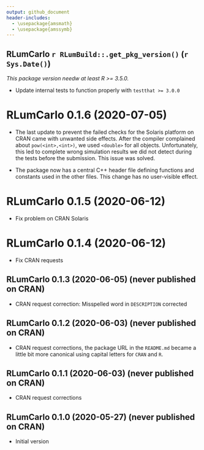 ```yaml
---
output: github_document
header-includes:
  - \usepackage{amsmath}
  - \usepackage{amssymb}
---
```

<!-- NEWS.md was auto-generated by NEWS.Rmd. Please DO NOT edit by hand!-->

## RLumCarlo `r RLumBuild::.get_pkg_version()` (`r Sys.Date()`)

*This package version needw at least R >= 3.5.0.*

* Update internal tests to function properly with `testthat >= 3.0.0` 

# RLumCarlo 0.1.6 (2020-07-05)

* The last update to prevent the failed checks for the Solaris platform 
on CRAN came with unwanted side effects. After the compiler complained about `pow(<int>,<int>)`, 
we used `<double>` for all objects. Unfortunately, this led to complete wrong 
simulation results we did not detect during the tests 
before the submission. This issue was solved. 

* The package now has a central C++ header file defining functions and constants
used in the other files. This change has no user-visible effect. 

# RLumCarlo 0.1.5 (2020-06-12)

* Fix problem on CRAN Solaris

# RLumCarlo 0.1.4 (2020-06-12)

* Fix CRAN requests

## RLumCarlo 0.1.3 (2020-06-05) (never published on CRAN)

* CRAN request correction: Misspelled word in `DESCRIPTION` corrected

## RLumCarlo 0.1.2 (2020-06-03) (never published on CRAN)

* CRAN request corrections, the package URL in the `README.md` became a little bit more canonical 
using capital letters for `CRAN` and `R`.

## RLumCarlo 0.1.1 (2020-06-03) (never published on CRAN)

* CRAN request corrections

## RLumCarlo 0.1.0 (2020-05-27) (never published on CRAN)

* Initial version

